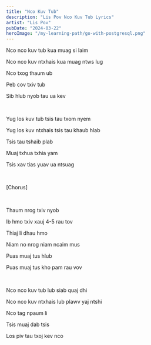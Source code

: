 ```yaml
---
title: "Nco Kuv Tub"
description: "Lis Pov Nco Kuv Tub Lyrics"
artist: "Lis Pov"
pubDate: "2024-03-22"
heroImage: "/my-learning-path/go-with-postgresql.png"
---
```


Nco nco kuv tub kua muag si laim

Nco nco kuv ntxhais kua muag ntws lug

Nco txog thaum ub

Peb cov txiv tub

Sib hlub nyob tau ua kev

<br />

Yug los kuv tub tsis tau txom nyem

Yug los kuv ntxhais tsis tau khaub hlab

Tsis tau tshaib plab

Muaj txhua txhia yam

Tsis xav tias yuav ua ntsuag

<br />

[Chorus]

<br />

Thaum nrog txiv nyob

Ib hmo txiv xauj 4-5 rau tov

Thiaj li dhau hmo

Niam no nrog niam ncaim mus

Puas muaj tus hlub

Puas muaj tus kho pam rau vov

<br />

Nco nco kuv tub lub siab quaj dhi

Nco nco kuv ntxhais lub plawv yaj ntshi

Nco tag npaum li

Tsis muaj dab tsis

Los piv tau txoj kev nco

